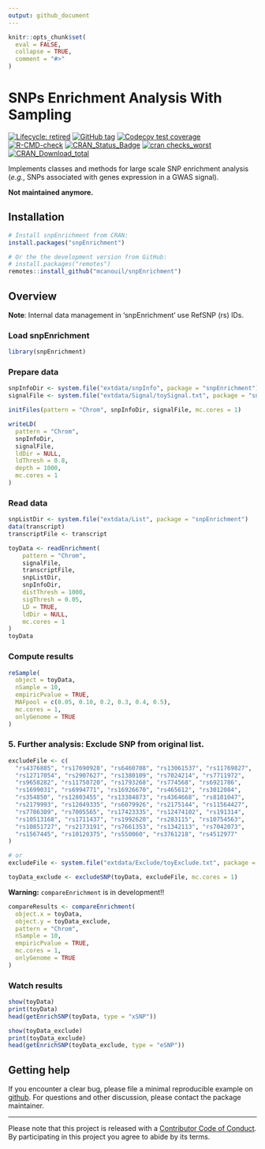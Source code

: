 ```yaml
---
output: github_document
---
```


<!-- README.md is generated from README.Rmd. Please edit that file -->

```r
knitr::opts_chunk$set(
  eval = FALSE,
  collapse = TRUE,
  comment = "#>"
)
```

# SNPs Enrichment Analysis With Sampling <!--<img src="man/figures/snpEnrichment_hex.png" align="right" width="120" /> -->

<!-- badges: start -->
[![Lifecycle: retired](https://img.shields.io/badge/lifecycle-retired-orange.svg)](https://www.tidyverse.org/lifecycle/#retired)
[![GitHub tag](https://img.shields.io/github/tag/mcanouil/snpEnrichment.svg?label=latest tag)](https://github.com/mcanouil/snpEnrichment)
[![Codecov test
coverage](https://codecov.io/gh/mcanouil/snpEnrichment/branch/main/graph/badge.svg)](https://codecov.io/gh/mcanouil/snpEnrichment?branch=main)
[![R-CMD-check](https://github.com/mcanouil/snpEnrichment/workflows/R-CMD-check/badge.svg)](https://github.com/mcanouil/snpEnrichment/actions)
[![CRAN_Status_Badge](http://www.r-pkg.org/badges/version-ago/snpEnrichment)](https://cran.r-project.org/package=snpEnrichment)
[![cran checks_worst](https://cranchecks.info/badges/worst/snpEnrichment)](https://cran.r-project.org/web/checks/check_results_snpEnrichment.html)
[![CRAN_Download_total](http://cranlogs.r-pkg.org/badges/grand-total/snpEnrichment)](https://cran.r-project.org/package=snpEnrichment)
<!-- badges: end -->

Implements classes and methods for large scale SNP enrichment analysis
(*e.g.*, SNPs associated with genes expression in a GWAS signal).

**Not maintained anymore.**

## Installation

```r
# Install snpEnrichment from CRAN:
install.packages("snpEnrichment")

# Or the the development version from GitHub:
# install.packages("remotes")
remotes::install_github("mcanouil/snpEnrichment")
```


## Overview

**Note**: Internal data management in 'snpEnrichment' use RefSNP (rs) IDs.

### Load snpEnrichment
```r
library(snpEnrichment)
```

### Prepare data
```r
snpInfoDir <- system.file("extdata/snpInfo", package = "snpEnrichment")
signalFile <- system.file("extdata/Signal/toySignal.txt", package = "snpEnrichment")

initFiles(pattern = "Chrom", snpInfoDir, signalFile, mc.cores = 1)

writeLD(
  pattern = "Chrom", 
  snpInfoDir, 
  signalFile, 
  ldDir = NULL,
  ldThresh = 0.8, 
  depth = 1000, 
  mc.cores = 1
)
```

### Read data
```r
snpListDir <- system.file("extdata/List", package = "snpEnrichment")
data(transcript)
transcriptFile <- transcript

toyData <- readEnrichment(
    pattern = "Chrom", 
    signalFile, 
    transcriptFile,
    snpListDir, 
    snpInfoDir,
    distThresh = 1000, 
    sigThresh = 0.05, 
    LD = TRUE, 
    ldDir = NULL,
    mc.cores = 1
)
toyData
```

### Compute results
```r
reSample(
  object = toyData,
  nSample = 10,
  empiricPvalue = TRUE,
  MAFpool = c(0.05, 0.10, 0.2, 0.3, 0.4, 0.5),
  mc.cores = 1,
  onlyGenome = TRUE
)
```


### 5. Further analysis: Exclude SNP from original list.
```r
excludeFile <- c(
  "rs4376885", "rs17690928", "rs6460708", "rs13061537", "rs11769827",
  "rs12717054", "rs2907627", "rs1380109", "rs7024214", "rs7711972",
  "rs9658282", "rs11750720", "rs1793268", "rs774568", "rs6921786",
  "rs1699031", "rs6994771", "rs16926670", "rs465612", "rs3012084",
  "rs354850", "rs12803455", "rs13384873", "rs4364668", "rs8181047",
  "rs2179993", "rs12049335", "rs6079926", "rs2175144", "rs11564427",
  "rs7786389", "rs7005565", "rs17423335", "rs12474102", "rs191314",
  "rs10513168", "rs1711437", "rs1992620", "rs283115", "rs10754563",
  "rs10851727", "rs2173191", "rs7661353", "rs1342113", "rs7042073",
  "rs1567445", "rs10120375", "rs550060", "rs3761218", "rs4512977"
)

# or
excludeFile <- system.file("extdata/Exclude/toyExclude.txt", package = "snpEnrichment")
```

```r
toyData_exclude <- excludeSNP(toyData, excludeFile, mc.cores = 1)
```

**Warning:** `compareEnrichment` is in development!!

```r
compareResults <- compareEnrichment(
  object.x = toyData,
  object.y = toyData_exclude,
  pattern = "Chrom",
  nSample = 10,
  empiricPvalue = TRUE,
  mc.cores = 1,
  onlyGenome = TRUE
)
```

### Watch results
```r
show(toyData)
print(toyData)
head(getEnrichSNP(toyData, type = "xSNP"))

show(toyData_exclude)
print(toyData_exclude)
head(getEnrichSNP(toyData_exclude, type = "eSNP"))
```

## Getting help

If you encounter a clear bug, please file a minimal reproducible example on [github](https://github.com/mcanouil/CARoT/issues).
For questions and other discussion, please contact the package maintainer.

---
Please note that this project is released with a [Contributor Code of Conduct](.github/CODE_OF_CONDUCT.md).
By participating in this project you agree to abide by its terms.
